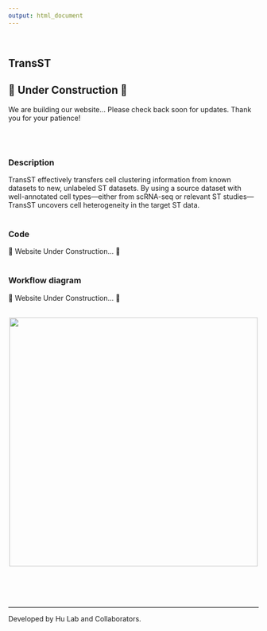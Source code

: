 ```yaml
---
output: html_document
---
```

<br>
<div align="left">
  <h2 style="font-weight: bold;">TransST</h2>
</div>

<div align="center">
  <h2>🚧 Under Construction 🚧</h2>
  <p>We are building our website... Please check back soon for updates. Thank you for your patience!</p>
</div>

<br>
<br>
<h3 style="font-weight: bold;">Description</h3>
TransST effectively transfers cell clustering information from known datasets to new, unlabeled ST datasets. By using a source dataset with well-annotated cell types—either from scRNA-seq or relevant ST studies—TransST uncovers cell heterogeneity in the target ST data.
<br>
<br>

<h3 style="font-weight: bold;">Code</h3>
🚧 Website Under Construction… 🚧
<br>
<br>

<h3 style="font-weight: bold;">Workflow diagram</h3>
🚧 Website Under Construction… 🚧
<br>
<br>

<img src="images/figure2_TransST.png" style="display: block; margin: auto; width: 500px; height: auto">
<br>
<br>
<br>
<br>


---
`[^1]:`{=markdown} Developed by Hu Lab and Collaborators.


